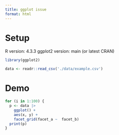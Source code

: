```yaml
---
title: ggplot issue
format: html
---
```


# Setup

R version: 4.3.3
ggplot2 version: main (or latest CRAN)


```r
library(ggplot2)

data <- readr::read_csv('./data/example.csv')
```

# Demo

```r
for (i in 1:100) {
  p <- data |>
    ggplot() +
    aes(x, y) +
    facet_grid(facet_a ~  facet_b)
  print(p)
}
```


